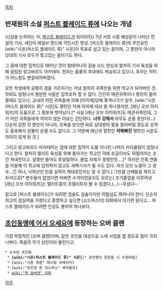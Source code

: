 [[목차]]
== 반재원의 소설 [[퍼스트 블레이드 류]]에 나오는 개념 ==
{{|검을 논하려는 자, [[퍼스트 블레이드]]가 되어라!|}}
7년 서정 시절 혜성같이 나타난 전설의 기사, 세인이 레일브 랜드에 각인시킨 명성. [퍼스트 블레이드 류]의 주인공인 [wiki:"시온(퍼스트 블레이드 류)" 시온]이 목표로 삼고 있는 꿈이며, 그 뿐만이 아니라 당대의 기사 모두가 쫓고있는 꿈이기도 하다.

그 꿈에 대한 집착으로 태어난 것이 알테아나의 검술 소드 댄싱과 철처히 기사 육성을 위해 설립된 랑고바르드 아카테미. 전자는 훌륭히 후대에도 계승되고 있으나, 후자는 의미가 어느정도 변질되어버렸다.

모든 학생에게 공평히 검을 가르치기는 커넝 철처히 귀족만을 위한 학교가 되어버린 것. 학비도 엄청나서 웬만한 사람은 입학조차 할 수 없다. 간간히 매관귀족이나 평민이 들어올때도 있으나, 교내의 어린 귀족들에 의해 [이지메]당해 쫓겨나가기 일쑤. [wiki:"시온(퍼스트 블레이드 류)" 시온]도 평민인 덕에 이지메 대상 중 하나였지만, [레닌 오브 아이워프]의 도움으로 그 횡포에 벗어났다.[* 사실 [레닌 오브 아이워프]도 매관귀족인데, 그가 어린 귀족들에게 까이지 않은 이유는 간단하다. '''너무 강해서''' 아무도 손을 못댄다(…) 단순히 강한 것 뿐만이 아니라, 모욕을 받으면 바로 상대방의 팔을 잘라버릴 정도로 성격도 흉포해서 섣불리 손댈 수도 없다고. 그 덕분에 레닌과 절친인 '''약해빠진''' 평민인 시온도 까이지 않게 된 것.]
 
그리고 랑고바르드 아카테미는 검에 대한 집착이 도를 지나친 나머지 커리큘럼이 엄청나다고 한다. 철처히 엘리트 육성을 위해 돌아가는 학교인 덕에 조금이라도 뒤떨어지는 순간 쳐내진다고. 설명만 들어도 후덜덜하다. 졸업 자체가 경쟁인듯….[* 하지만 간혹 연줄을 이용해 이 학교에 입학하지 않고도 새벽기사가 될 수도 있다. 자크 오브 노겔이 그 경우…긴 하나, 낙하산인 만큼 실력이 제대로인지는 알 수 없다.] 그만큼 선배들을 제치고 차석으로[* 변수들이 없었다면 어쩌면 수석이었을지도 모르는] 조기졸업을 이루어낸 [레닌 오브 아이워프]는 엘리트중의 초엘리트라 볼 수 있겠다.(…)--무섭다--

참고로 [퍼스트 블레이드]가 되려면 검술도 검술이지만 의협심도 뛰어나야 한다. 단순히 최고의 검실력을 가졌다고 증명하고 싶으면 [소드마스터] 대회에서 이기면 된다고… 퍼스트 블레이드가 되려면 인성도 좋아야 하나보다. 

== [[초인동맹에 어서 오세요]]에 등장하는 오버 클랜 ==
가장 악질적인 [오버 클랜]이며, 같은 초인을 대상으로 노예 사업을 할 정도로 질이 극히 나쁘다. 죽음의 무기 상인이라 불린다고.
 * 소속된 초인들
  * '''[wiki:"시온(퍼스트 블레이드 류)" 시온]'''[* 초인명이 등장할 시 수정바람]
  * [wiki:"시폰 뤼멘" 제너럴 아메리카] 
  * [wiki:"유르겐 폰 야스퍼스" 베어울프]
  * [[wiki:"잭 실버맨" 리퍼]]

[[각주]]
